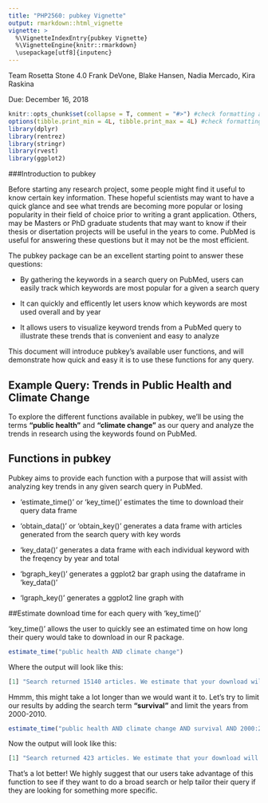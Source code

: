 ```yaml
---
title: "PHP2560: pubkey Vignette"
output: rmarkdown::html_vignette
vignette: >
  %\VignetteIndexEntry{pubkey Vignette}
  %\VignetteEngine{knitr::rmarkdown}
  \usepackage[utf8]{inputenc}
---
```

Team Rosetta Stone 4.0 
Frank DeVone, Blake Hansen, Nadia Mercado, Kira Raskina 

Due: December 16, 2018 

```r
knitr::opts_chunk$set(collapse = T, comment = "#>") #check formatting and delete if needed
options(tibble.print_min = 4L, tibble.print_max = 4L) #check formatting and delete if needed
library(dplyr)
library(rentrez)
library(stringr) 
library(rvest)
library(ggplot2)
```

###Introduction to pubkey 

Before starting any research project, some people might find it useful to know certain key information. These hopeful scientists may want to have a quick glance and see what trends are becoming more popular or losing popularity in their field of choice prior to writing a grant application. Others, may be Masters or PhD graduate students that may want to know if their thesis or disertation projects will be useful in the years to come. PubMed is useful for answering these questions but it may not be the most efficient. 

The pubkey package can be an excellent starting point to answer these questions: 

* By gathering the keywords in a search query on PubMed, users can easily track which keywords are most popular for a given a search query

* It can quickly and efficently let users know which keywords are most used overall and by year

* It allows users to visualize keyword trends from a PubMed query to illustrate these trends that is convenient and easy to analyze

This document will introduce pubkey's available user functions, and will demonstrate how quick and easy it is to use these functions for any query. 

## Example Query: Trends in Public Health and Climate Change

To explore the different functions available in pubkey, we'll be using the terms **"public health"** and **"climate change"** as our query and analyze the trends in research using the keywords found on PubMed.

## Functions in pubkey

Pubkey aims to provide each function with a purpose that will assist with analyzing key trends in any given search query in PubMed. 

* 'estimate_time()' or 'key_time()' estimates the time to download their query data frame 

* 'obtain_data()' or 'obtain_key()' generates a data frame with articles generated from the search query with key words

* 'key_data()' generates a data frame with each individual keyword with the freqency by year and total

* 'bgraph_key()' generates a ggplot2 bar graph using the dataframe in 'key_data()' 

* 'lgraph_key()' generates a ggplot2 line graph with   


##Estimate download time for each query with 'key_time()' 

'key_time()' allows the user to quickly see an estimated time on how long their query would take to download in our R package.

```r
estimate_time("public health AND climate change")
```

Where the output will look like this: 
```r
[1] "Search returned 15140 articles. We estimate that your download will take approximatley 188 minutes to complete. Please consider using the advanced search option at https://www.ncbi.nlm.nih.gov/pubmed/advanced to create a more concise search."
```

Hmmm, this might take a lot longer than we would want it to. Let's try to limit our results by adding the search term **"survival"** and limit the years from 2000-2010. 

```r
estimate_time("public health AND climate change AND survival AND 2000:2010[PDAT]")
```

Now the output will look like this: 
```r
[1] "Search returned 423 articles. We estimate that your download will take approximatley 5 minutes to complete."
```

That's a lot better! We highly suggest that our users take advantage of this function to see if they want to do a broad search or help tailor their query if they are looking for something more specific.  